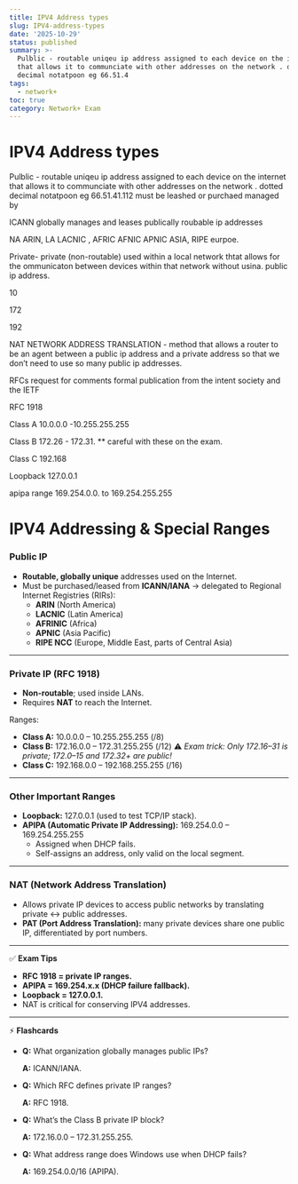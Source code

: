 ```yaml
---
title: IPV4 Address types
slug: IPV4-address-types
date: '2025-10-29'
status: published
summary: >-
  Pulblic - routable uniqeu ip address assigned to each device on the internet
  that allows it to communciate with other addresses on the network . dotted
  decimal notatpoon eg 66.51.4
tags:
  - network+
toc: true
category: Network+ Exam
---
```


# IPV4 Address types

Pulblic - routable uniqeu ip address assigned to each device on the internet that allows it to communciate with other addresses on the network . dotted decimal notatpoon eg 66.51.41.112 must be leashed or purchaed managed by 

ICANN globally manages and leases publically roubable ip addresses

NA ARIN, LA LACNIC , AFRIC AFNIC APNIC ASIA, RIPE eurpoe. 

Private- private (non-routable) used within a local network thtat allows for the ommunicaton between devices within that network without usina. public ip address.  

10 

172 

192

NAT NETWORK ADDRESS TRANSLATION - method that allows a router to be an agent between a public ip address and a private address so that we don’t need to use so many public ip addresses. 

RFCs request for comments formal publication from the intent society and the IETF 

RFC 1918 

Class A 10.0.0.0 -10.255.255.255

Class B 172.26 - 172.31. ** careful with these on the exam. 

Class C 192.168

Loopback 127.0.0.1

apipa range 169.254.0.0. to 169.254.255.255

# IPV4 Addressing & Special Ranges

### **Public IP**

- **Routable, globally unique** addresses used on the Internet.
- Must be purchased/leased from **ICANN/IANA** → delegated to Regional Internet Registries (RIRs):
    - **ARIN** (North America)
    - **LACNIC** (Latin America)
    - **AFRINIC** (Africa)
    - **APNIC** (Asia Pacific)
    - **RIPE NCC** (Europe, Middle East, parts of Central Asia)

---

### **Private IP (RFC 1918)**

- **Non-routable**; used inside LANs.
- Requires **NAT** to reach the Internet.

Ranges:

- **Class A:** 10.0.0.0 – 10.255.255.255 (/8)
- **Class B:** 172.16.0.0 – 172.31.255.255 (/12) ⚠️ *Exam trick: Only 172.16–31 is private; 172.0–15 and 172.32+ are public!*
- **Class C:** 192.168.0.0 – 192.168.255.255 (/16)

---

### **Other Important Ranges**

- **Loopback:** 127.0.0.1 (used to test TCP/IP stack).
- **APIPA (Automatic Private IP Addressing):** 169.254.0.0 – 169.254.255.255
    - Assigned when DHCP fails.
    - Self-assigns an address, only valid on the local segment.

---

### **NAT (Network Address Translation)**

- Allows private IP devices to access public networks by translating private ↔ public addresses.
- **PAT (Port Address Translation):** many private devices share one public IP, differentiated by port numbers.

---

✅ **Exam Tips**

- **RFC 1918 = private IP ranges.**
- **APIPA = 169.254.x.x (DHCP failure fallback).**
- **Loopback = 127.0.0.1.**
- NAT is critical for conserving IPV4 addresses.

---

⚡ **Flashcards**

- **Q:** What organization globally manages public IPs?
    
    **A:** ICANN/IANA.
    
- **Q:** Which RFC defines private IP ranges?
    
    **A:** RFC 1918.
    
- **Q:** What’s the Class B private IP block?
    
    **A:** 172.16.0.0 – 172.31.255.255.
    
- **Q:** What address range does Windows use when DHCP fails?
    
    **A:** 169.254.0.0/16 (APIPA).
